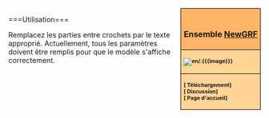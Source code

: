 <div style="float:right; padding-left:12px; background:#ffffff;">
<div style="border:1px solid #000000; background:#ffb466; padding:5px; -moz-border-radius-topleft:5px; -moz-border-radius-topright:5px; font-size: 12pt;">
<center><strong><font size="3">{{{Nom}}}<br/>Ensemble [[fr/Manual/NewGRF|NewGRF]]</font></strong></center>
</div>
<div style="border:1px solid black; border-top-width: 0px; background:#ffd496; padding:5px; font-size: 8pt; font-weight:bold">
[[File:en/.{{{image}}}]]<br/>
</div>
<div style="border:1px solid black; border-top-width: 0px; background:#ffd496; padding:5px; -moz-border-radius-bottomleft:5px; -moz-border-radius-bottomright:8px; font-size: 8pt; font-weight:bold">
[{{{Download}}} Téléchargement]<br/>
[{{{Discussion}}} Discussion]<br/>
[{{{Homepage}}} Page d'accueil]<br/>
</div>
</div>
<includeonly>[[Category:fr/NewGRF Sets|{{PAGENAME}}]]</includeonly>
<noinclude>===Utilisation===
{{Ensemble newgrf/Fr<br/>
|Nom=[nom du grf]<br/>
|Image=[image.grf]<br/>
|Download=[url de la page de téléchargement]<br/>
|Discussion=[url de la page de discussion]<br/>
|Homepate=[url de la page d'accueil]<br/>
}}

Remplacez les parties entre crochets par le texte approprié. Actuellement, tous les paramètres doivent être remplis pour que le modèle s'affiche correctement.
</noinclude>
